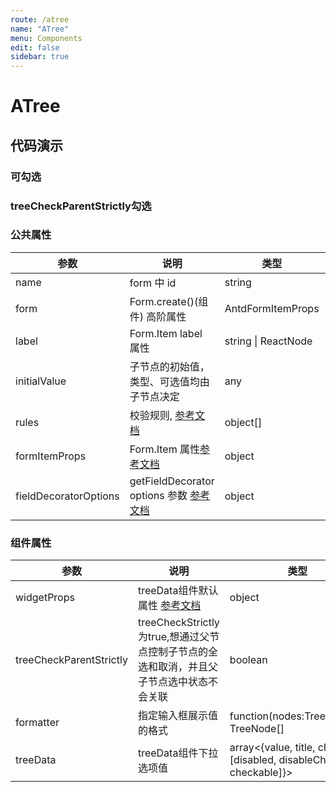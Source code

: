 ```yaml
---
route: /atree
name: "ATree"
menu: Components
edit: false
sidebar: true
---
```









# ATree

## 代码演示



### 可勾选

<JackBox tsCode={Demo1CodeTsx} demoName="使用勾选框实现多选功能">
  <Demo1 />
</JackBox>

### treeCheckParentStrictly勾选

<JackBox tsCode={Demo2CodeTsx} demoName="使用treeCheckParentStrictly勾选框实现多选功能">
  <Demo2 />
</JackBox>





### 公共属性

| 参数                  | 说明                                                                                                                                  | 类型                | required |
| --------------------- | ------------------------------------------------------------------------------------------------------------------------------------- | ------------------- | -------- |
| name                  | form 中 id                                                                                                                            | string              | true     |
| form                  | Form.create()(组件) 高阶属性                                                                                                          | AntdFormItemProps   | true     |
| label                 | Form.Item label 属性                                                                                                                  | string \| ReactNode | false    |
| initialValue          | 子节点的初始值，类型、可选值均由子节点决定                                                                                            | any                 | false    |
| rules                 | 校验规则, [参考文档](https://ant.design/components/form-cn/#%E6%A0%A1%E9%AA%8C%E8%A7%84%E5%88%99)                                     | object[]            | false    |
| formItemProps         | Form.Item 属性[参考文档](https://ant.design/components/form-cn/#Form.Item)                                                            | object              | false    |
| fieldDecoratorOptions | getFieldDecorator options 参数 [参考文档](https://ant.design/components/form-cn/#getFieldDecorator(id,-options)-%E5%8F%82%E6%95%B0>) | object              | false    |

### 组件属性

| 参数          | 说明                  | 类型                                                                                           | required |
| ------------- | --------------------- | ---------------------------------------------------------------------------------------------- | -------- |
| widgetProps | treeData组件默认属性 [参考文档](https://ant.design/components/tree-select-cn/#Tree-props) | object              | false    |
| treeCheckParentStrictly | treeCheckStrictly为true,想通过父节点控制子节点的全选和取消，并且父子节点选中状态不会关联 |       boolean        | false    |
| formatter | 指定输入框展示值的格式	 |       function(nodes:TreeNode[]): TreeNode[]       | false    |
| treeData | treeData组件下拉选项值 | array<{value, title, children, [disabled, disableCheckbox, checkable]}> | true     |
